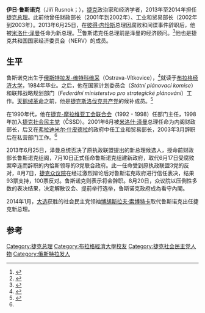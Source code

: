 {{NoteTA
|1=zh-hans:鲁斯诺克;zh-hant:魯斯諾克;
}}
{{Infobox officeholder
|name           = 伊日·鲁斯诺克
|native_name = Jiří Rusnok
|image          = Jiri Rusnok2.JPG
|office         ={{flagicon|CZE}} [[捷克总理|捷克总理]]
|president      = [[米洛什·泽曼|米洛什·泽曼]]
|deputy         = [[扬·菲舍尔|扬·菲舍尔]]<br/>[[马丁·佩齐纳|马丁·佩齐纳]]
|term_start     = 2013年7月10日
|term_end       = 2014年1月29日
|predecessor    = [[彼得·内恰斯|彼得·内恰斯]]
|successor      = [[博胡斯拉夫·索博特卡|博胡斯拉夫·索博特卡]]
|office1        = 工业和贸易部长
|primeminister1 = [[弗拉迪米尔·什皮德拉|弗拉迪米尔·什皮德拉]]
|term_start1    = 2002年7月15日
|term_end1      = 2003年3月19日
|predecessor1   = 米罗斯拉夫·格雷格尔（Miroslav Grégr）
|successor1     = 米兰·乌尔班（Milan Urban）
|office2        = 捷克财政部长
|primeminister2 = [[米洛什·泽曼|米洛什·泽曼]]
|term_start2    = 2001年4月13日
|term_end2      = 2002年7月15日
|predecessor2   = 帕韦尔·梅特利克（Pavel Mertlík）
|successor2     = [[博胡斯拉夫·索博特卡|博胡斯拉夫·索博特卡]]
|birth_date     = {{birth date and age|1960|10|16|df=y}}
|birth_place    = [[捷克斯洛伐克|捷克斯洛伐克]][[维特科维采_(俄斯特拉发)|俄斯特拉发]]（Ostrava）<br/>{{small|（在今[[捷克共和国|捷克共和国]]）}}
|death_date     = 
|death_place    = 
|party          = [[捷克社会民主党|社会民主党]]{{small|（2010年前）}}<br/>[[独立人士|独立人士]]{{small|（2010年至今）}}
|alma_mater     = [[布拉格经济大学|布拉格经济大学]]
}}
'''伊日·鲁斯诺克'''（Jiří Rusnok；{{bd|1960年|10月16日|||catIdx=R}}），[[捷克|捷克]]政治家和经济学者，2013年至2014年担任[[捷克总理|捷克总理]]。此前他曾任财政部长（2001年到2002年）、工业和贸易部长（2002年到2003年）。2013年6月25日，在[[彼得·内恰斯|彼得·内恰斯]]总理因腐败和间谍事件辞职后，他被[[米洛什·泽曼|米洛什·泽曼]]任命为新总理。<ref>{{cite web|url=http://www.radio.cz/en/section/breaking/president-zeman-appoints-rusnok-as-caretaker-prime-minister|title=President Zeman appoints Rusnok as caretaker prime minister|last=Willoughby|first=Ian|date=25 June 2013|publisher=Czech Radio|accessdate=25 June 2013}}{{dead link|date=2017年11月 |bot=InternetArchiveBot |fix-attempted=yes }}</ref><ref>{{cite web|url=http://www.bbc.co.uk/news/world-europe-23053058|title=Jiri Rusnok appointed as new Czech prime minister|date=25 June 2013|publisher=[[BBC|BBC]]|accessdate=25 June 2013|archive-date=2017-12-03|archive-url=https://web.archive.org/web/20171203093120/http://www.bbc.co.uk/news/world-europe-23053058|dead-url=no}}</ref>鲁斯诺克任总理前是泽曼的经济顾问。<ref>{{cite web|url=http://abcnews.go.com/International/wireStory/czech-president-appoints-adviser-pm-19481571#.UcmbAs7cg_A|title=Czech President Appoints Adviser as New PM|date=25 June 2013|publisher=[[ABC_News|ABC News]]|accessdate=25 June 2013}}</ref>他也是捷克共和国国家经济委员会（NERV）的成员。

== 生平 ==
鲁斯诺克出生于[[维特科维采_(俄斯特拉发)|俄斯特拉发-维特科维采]]（Ostrava-Vítkovice），<ref>{{cite web|url=http://zpravy.ihned.cz/politika/c1-60134120-jiri-rusnok-uznavany-ekonom-ktery-hlasite-podporoval-milose-zemana|title=Jiří Rusnok: Uznávaný ekonom, který hlasitě podporoval Miloše Zemana|last=Marešová|first=Gabriela|date=25 June 2013|work=Hospodářské noviny|publisher=iHNED|language=cs|accessdate=25 June 2013|archive-date=2013-12-28|archive-url=https://web.archive.org/web/20131228184103/http://zpravy.ihned.cz/politika/c1-60134120-jiri-rusnok-uznavany-ekonom-ktery-hlasite-podporoval-milose-zemana|dead-url=no}}</ref>就读于[[布拉格经济大学|布拉格经济大学]]，1984年毕业。之后，他在国家计划委员会（''Státní plánovací komise''）和联邦战略规划部门（''Federální ministerstvo pro strategické plánování''）工作。[[天鹅绒革命|天鹅绒革命]]之前，他是[[捷克斯洛伐克共产党|捷克斯洛伐克共产党]]的候补成员。<ref name="idnes2">{{cite web|url=http://zpravy.idnes.cz/profil-povereneho-premiera-rusnoka-dbe-/domaci.aspx?c=A130625_153957_domaci_jj|title=Premiér Rusnok: dvojnásobný ministr, člen NERV i podporovatel Klause|last=Jiřička|first=Jan|date=25 June 2013|work=Mladá fronta DNES|publisher=iDNES|language=cs|accessdate=25 June 2013|archive-date=2018-11-16|archive-url=https://web.archive.org/web/20181116182057/https://zpravy.idnes.cz/profil-povereneho-premiera-rusnoka-dbe-/domaci.aspx?c=A130625_153957_domaci_jj|dead-url=no}}</ref>

在1990年代，他在[[捷克-摩拉维亚工会联合会|捷克-摩拉维亚工会联合会]]（1992 - 1998）任部门主任，1998年加入[[捷克社会民主党|捷克社会民主党]]（ČSSD）。2001年6月被[[米洛什·泽曼|米洛什·泽曼]]总理任命为内阁财政部长，后又在[[弗拉迪米尔·什皮德拉|弗拉迪米尔·什皮德拉]]的政府中任工业和贸易部长，2003年3月辞职后在私营部门工作。<ref name="idnes2"/>

2013年6月25日，泽曼总统否决了原执政联盟提出的新总理候选人，授命前财政部长鲁斯诺克组阁，7月10日正式任命鲁斯诺克组建新政府，取代6月17日受腐败案牵连而辞职的内恰斯领导的3党联合政府。此一任命受到原执政联盟3党的反对，8月7日，[[捷克众议院|捷克众议院]]在经过激烈辩论后对鲁斯诺克政府进行信任表决，结果93票支持，100票反对。鲁斯诺克则表示将会辞职。8月20日，众议院以压倒性多数的表决结果，决定解散议会、提前举行选举，鲁斯诺克政府成為看守內閣。

2014年1月，[[2013年捷克大选|大选]]获胜的社会民主党领袖[[博胡斯拉夫·索博特卡|博胡斯拉夫·索博特卡]]取代鲁斯诺克出任捷克新总理。

== 参考 ==
{{Reflist}}

{{s-start}}
{{s-off}}
{{s-bef|before=[[彼得·内恰斯|彼得·内恰斯]]}}
{{s-ttl|title=[[捷克总理|捷克总理]]|years=2013–2014}}
{{s-aft|after=[[博胡斯拉夫·索博特卡|博胡斯拉夫·索博特卡]]}}
{{s-end}}

{{DEFAULTSORT:Rusnok, Jiri}}
[[Category:捷克总理|Category:捷克总理]]
[[Category:布拉格經濟大學校友|Category:布拉格經濟大學校友]]
[[Category:捷克社会民主党人物|Category:捷克社会民主党人物]]
[[Category:俄斯特拉发人|Category:俄斯特拉发人]]